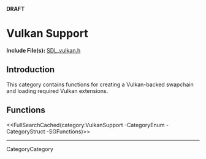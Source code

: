 <!-- #master-page:CategoryTemplate -->
<!-- #master-date:Unknown-Date -->
<!-- pragma camelcase off -->
<!-- format wiki -->
<!-- language en -->

'''DRAFT'''

= Vulkan Support =


'''Include File(s):''' [http://hg.libsdl.org/SDL/file/default/include/SDL_vulkan.h SDL_vulkan.h]




== Introduction ==

This category contains functions for creating a Vulkan-backed swapchain and loading required Vulkan extensions.

== Functions ==
<<FullSearchCached(category:VulkanSupport -CategoryEnum -CategoryStruct -SGFunctions)>>

----
CategoryCategory
